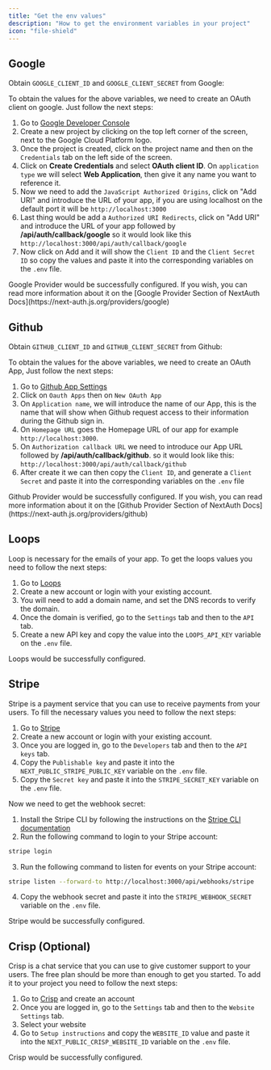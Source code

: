 ```yaml
---
title: "Get the env values"
description: "How to get the environment variables in your project"
icon: "file-shield"
---
```


## Google
Obtain `GOOGLE_CLIENT_ID` and `GOOGLE_CLIENT_SECRET` from Google:

To obtain the values for the above variables, we need to create an OAuth client on google. Just follow the next steps:

1. Go to [Google Developer Console](https://console.developers.google.com/)
2. Create a new project by clicking on the top left corner of the screen, next to the Google Cloud Platform logo.
3. Once the project is created, click on the project name and then on the `Credentials` tab on the left side of the screen.
4. Click on **Create Credentials** and select **OAuth client ID**. On `application type` we will select **Web Application**, then give it any name you want to reference it.
5. Now we need to add the `JavaScript Authorized Origins`, click on "Add URI" and introduce the URL of your app, if you are using localhost on the default port it will be `http://localhost:3000`
6. Last thing would be add a `Authorized URI Redirects`, click on "Add URI" and introduce the URL of your app followed by **/api/auth/callback/google** so it would look like this `http://localhost:3000/api/auth/callback/google`
7. Now click on Add and it will show the `Client ID`  and the `Client Secret ID` so copy the values and paste it into the corresponding variables on the `.env` file.

<Check>
Google Provider would be successfully configured. If you wish, you can read more information about it on the [Google Provider Section of NextAuth Docs](https://next-auth.js.org/providers/google)
</Check>

## Github

Obtain `GITHUB_CLIENT_ID` and `GITHUB_CLIENT_SECRET` from Github:


To obtain the values for the above variables, we need to create an OAuth App,
Just follow the next steps:

1. Go to [Github App Settings](https://github.com/settings/apps) 
2. Click on `Oauth Apps` then on `New OAuth App`
3. On `Application name`, we will introduce the name of our App, this is the name that will show when Github request access to their information during the Github sign in.
4. On `Homepage URL` goes the Homepage URL of our app for example `http://localhost:3000`.
5. On `Authorization callback URL` we need to introduce our App URL followed by **/api/auth/callback/github**. so it would look like this: `http://localhost:3000/api/auth/callback/github`
6. After create it we can then copy the `Client ID`, and generate a `Client Secret` and paste it into the corresponding variables on the `.env` file

<Check>
Github Provider would be successfully configured. If you wish, you can read more information about it on the [Github Provider Section of NextAuth Docs](https://next-auth.js.org/providers/github)
</Check>

## Loops
Loop is necessary for the emails of your app. To get the loops values you need to follow the next steps:

1. Go to [Loops](https://loops.so/)
2. Create a new account or login with your existing account.
3. You will need to add a domain name, and set the DNS records to verify the domain.
4. Once the domain is verified, go to the `Settings` tab and then to the `API` tab.
5. Create a new API key and copy the value into the `LOOPS_API_KEY` variable on the `.env` file.

<Check>
Loops would be successfully configured.
</Check>

## Stripe
Stripe is a payment service that you can use to receive payments from your users.
To fill the necessary values you need to follow the next steps:

1. Go to [Stripe](https://stripe.com/)
2. Create a new account or login with your existing account.
3. Once you are logged in, go to the `Developers` tab and then to the `API keys` tab.
4. Copy the `Publishable key` and paste it into the `NEXT_PUBLIC_STRIPE_PUBLIC_KEY` variable on the `.env` file.
5. Copy the `Secret key` and paste it into the `STRIPE_SECRET_KEY` variable on the `.env` file.

Now we need to get the webhook secret:

1. Install the Stripe CLI by following the instructions on the [Stripe CLI documentation](https://stripe.com/docs/stripe-cli)
2. Run the following command to login to your Stripe account:
```bash
stripe login
```
3. Run the following command to listen for events on your Stripe account:
```bash
stripe listen --forward-to http://localhost:3000/api/webhooks/stripe
```
4. Copy the webhook secret and paste it into the `STRIPE_WEBHOOK_SECRET` variable on the `.env` file.

<Check>
Stripe would be successfully configured.
</Check>


## Crisp (Optional)
Crisp is a chat service that you can use to give customer support to your users.
The free plan should be more than enough to get you started.
To add it to your project you need to follow the next steps:

1. Go to [Crisp](https://crisp.chat/) and create an account
2. Once you are logged in, go to the `Settings` tab and then to the `Website Settings` tab.
3. Select your website
4. Go to `Setup instructions` and copy the `WEBSITE_ID` value and paste it into the `NEXT_PUBLIC_CRISP_WEBSITE_ID` variable on the `.env` file.

<Check>
Crisp would be successfully configured.
</Check>
